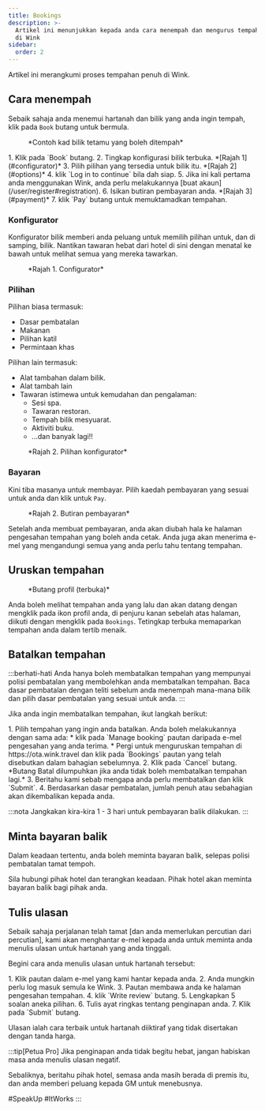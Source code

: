 ```yaml
---
title: Bookings
description: >-
  Artikel ini menunjukkan kepada anda cara menempah dan mengurus tempahan anda
  di Wink
sidebar:
  order: 2
---
```


Artikel ini merangkumi proses tempahan penuh di Wink.

## Cara menempah

Sebaik sahaja anda menemui hartanah dan bilik yang anda ingin tempah, klik pada `Book` butang untuk bermula.

<figure>
  <CloudinaryImage width="350" height="819" resize="scale" quality="best" alt="Kad bilik tetamu yang boleh ditempah" src="academy/guest-room-card" errorImage="noimage_opaque_nyrtl0.png" />

  <figcaption>*Contoh kad bilik tetamu yang boleh ditempah*</figcaption>
</figure>


<Steps>
  1. Klik pada `Book` butang.
  2. Tingkap konfigurasi bilik terbuka. *[Rajah 1](#configurator)*
  3. Pilih pilihan yang tersedia untuk bilik itu. *[Rajah 2](#options)*
  4. klik `Log in to continue` bila dah siap.
  5. Jika ini kali pertama anda menggunakan Wink, anda perlu melakukannya [buat akaun](/user/register#registration).
  6. Isikan butiran pembayaran anda. *[Rajah 3](#payment)*
  7. klik `Pay` butang untuk memuktamadkan tempahan.
</Steps>


### Konfigurator

Konfigurator bilik memberi anda peluang untuk memilih pilihan untuk, dan di samping, bilik.
Nantikan tawaran hebat dari hotel di sini dengan menatal ke bawah untuk melihat semua yang mereka tawarkan.

<figure>
  <CloudinaryImage width="700" height="1176" resize="scale" quality="best" alt="Konfigurator bilik" src="academy/room-configurator-1" errorImage="noimage_opaque_nyrtl0.png" />

  <figcaption>*Rajah 1. Configurator*</figcaption>
</figure>


### Pilihan

Pilihan biasa termasuk:

* Dasar pembatalan
* Makanan
* Pilihan katil
* Permintaan khas

Pilihan lain termasuk:

* Alat tambahan dalam bilik.
* Alat tambah lain
* Tawaran istimewa untuk kemudahan dan pengalaman:
  * Sesi spa.
  * Tawaran restoran.
  * Tempah bilik mesyuarat.
  * Aktiviti buku.
  * ...dan banyak lagi!!

<figure>
  <CloudinaryImage width="700" height="1176" resize="scale" quality="best" alt="Konfigurator bilik" src="academy/room-configurator-2" errorImage="noimage_opaque_nyrtl0.png" />

  <figcaption>*Rajah 2. Pilihan konfigurator*</figcaption>
</figure>


### Bayaran

Kini tiba masanya untuk membayar. Pilih kaedah pembayaran yang sesuai untuk anda dan klik untuk `Pay`.

<figure>
  <CloudinaryImage width="700" height="1141" resize="scale" quality="best" alt="Butiran pembayaran" src="academy/payment-modal" errorImage="noimage_opaque_nyrtl0.png" />

  <figcaption>*Rajah 2. Butiran pembayaran*</figcaption>
</figure>


Setelah anda membuat pembayaran, anda akan diubah hala ke halaman pengesahan tempahan yang boleh anda cetak.
Anda juga akan menerima e-mel yang mengandungi semua yang anda perlu tahu tentang tempahan.

## Uruskan tempahan

<figure>
  <CloudinaryImage width="350" height="404" resize="scale" quality="best" alt="Butang akaun apabila disahkan" src="academy/account-button-auth-open" errorImage="noimage_opaque_nyrtl0.png" />

  <figcaption>*Butang profil (terbuka)*</figcaption>
</figure>


Anda boleh melihat tempahan anda yang lalu dan akan datang dengan mengklik pada ikon profil anda, di penjuru kanan sebelah atas halaman, diikuti dengan mengklik pada `Bookings`.
Tetingkap terbuka memaparkan tempahan anda dalam tertib menaik.

## Batalkan tempahan

:::berhati-hati
Anda hanya boleh membatalkan tempahan yang mempunyai polisi pembatalan yang membolehkan anda membatalkan tempahan. Baca dasar pembatalan dengan teliti sebelum anda menempah mana-mana bilik dan pilih dasar pembatalan yang sesuai untuk anda.
:::

Jika anda ingin membatalkan tempahan, ikut langkah berikut:

<Steps>
  1. Pilih tempahan yang ingin anda batalkan. Anda boleh melakukannya dengan sama ada:
     * klik pada `Manage booking` pautan daripada e-mel pengesahan yang anda terima.
     * Pergi untuk menguruskan tempahan di https://ota.wink.travel dan klik pada `Bookings` pautan yang telah disebutkan dalam bahagian sebelumnya.
  2. Klik pada `Cancel` butang. *Butang Batal dilumpuhkan jika anda tidak boleh membatalkan tempahan lagi.*
  3. Beritahu kami sebab mengapa anda perlu membatalkan dan klik `Submit`.
  4. Berdasarkan dasar pembatalan, jumlah penuh atau sebahagian akan dikembalikan kepada anda.
</Steps>


:::nota
Jangkakan kira-kira 1 - 3 hari untuk pembayaran balik dilakukan.
:::

## Minta bayaran balik

Dalam keadaan tertentu, anda boleh meminta bayaran balik, selepas polisi pembatalan tamat tempoh.

Sila hubungi pihak hotel dan terangkan keadaan. Pihak hotel akan meminta bayaran balik bagi pihak anda.

## Tulis ulasan

Sebaik sahaja perjalanan telah tamat \[dan anda memerlukan percutian dari percutian], kami akan menghantar e-mel kepada anda untuk meminta anda menulis ulasan untuk hartanah yang anda tinggali.

Begini cara anda menulis ulasan untuk hartanah tersebut:

<Steps>
  1. Klik pautan dalam e-mel yang kami hantar kepada anda.
  2. Anda mungkin perlu log masuk semula ke Wink.
  3. Pautan membawa anda ke halaman pengesahan tempahan.
  4. klik `Write review` butang.
  5. Lengkapkan 5 soalan aneka pilihan.
  6. Tulis ayat ringkas tentang penginapan anda.
  7. Klik pada `Submit` butang.
</Steps>


Ulasan ialah cara terbaik untuk hartanah diiktiraf yang tidak disertakan dengan tanda harga.

:::tip\[Petua Pro]
Jika penginapan anda tidak begitu hebat, jangan habiskan masa anda menulis ulasan negatif.

Sebaliknya, beritahu pihak hotel, semasa anda masih berada di premis itu, dan anda memberi peluang kepada GM untuk menebusnya.

\#SpeakUp #ItWorks
:::

